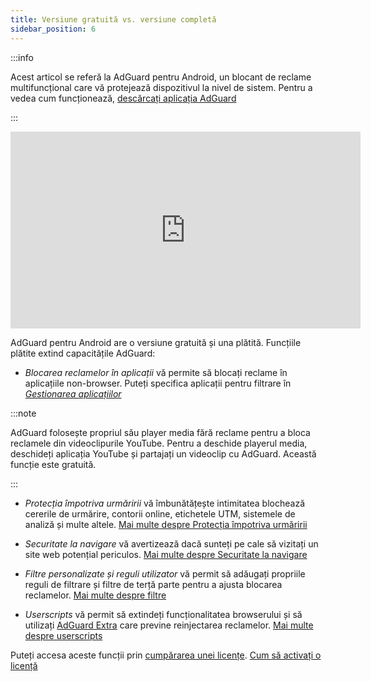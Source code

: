 ```yaml
---
title: Versiune gratuită vs. versiune completă
sidebar_position: 6
---
```


:::info

Acest articol se referă la AdGuard pentru Android, un blocant de reclame multifuncțional care vă protejează dispozitivul la nivel de sistem. Pentru a vedea cum funcționează, [descărcați aplicația AdGuard](https://agrd.io/download-kb-adblock)

:::

<iframe width="560" height="315" src="https://www.youtube-nocookie.com/embed/xNOeHpZgjFo" title="YouTube video player" frameborder="0" allow="accelerometer; autoplay; clipboard-write; encrypted-media; gyroscope; picture-in-picture" allowfullscreen></iframe>

AdGuard pentru Android are o versiune gratuită și una plătită. Funcțiile plătite extind capacitățile AdGuard:

- _Blocarea reclamelor în aplicații_ vă permite să blocați reclame în aplicațiile non-browser. Puteți specifica aplicații pentru filtrare în [_Gestionarea aplicațiilor_](/adguard-for-android/features/app-management)

:::note

AdGuard folosește propriul său player media fără reclame pentru a bloca reclamele din videoclipurile YouTube. Pentru a deschide playerul media, deschideți aplicația YouTube și partajați un videoclip cu AdGuard. Această funcție este gratuită.

:::

- _Protecția împotriva urmăririi_ vă îmbunătățește intimitatea blochează cererile de urmărire, contorii online, etichetele UTM, sistemele de analiză și multe altele. [Mai multe despre Protecția împotriva urmăririi](/adguard-for-android/features/protection/tracking-protection)

- _Securitate la navigare_ vă avertizează dacă sunteți pe cale să vizitați un site web potențial periculos. [Mai multe despre Securitate la navigare](/adguard-for-android/features/protection/browsing-security)

- _Filtre personalizate și reguli utilizator_ vă permit să adăugați propriile reguli de filtrare și filtre de terță parte pentru a ajusta blocarea reclamelor. [Mai multe despre filtre](/adguard-for-android/features/settings#filters)

- _Userscripts_ vă permit să extindeți funcționalitatea browserului și să utilizați [AdGuard Extra](/adguard-for-android/features/settings#adguard-extra) care previne reinjectarea reclamelor. [Mai multe despre userscripts](/adguard-for-android/features/settings#userscripts)

Puteți accesa aceste funcții prin [cumpărarea unei licențe](https://adguard.com/license.html). [Cum să activați o licență](/general/license/activation/#activating-adguard-for-android)
